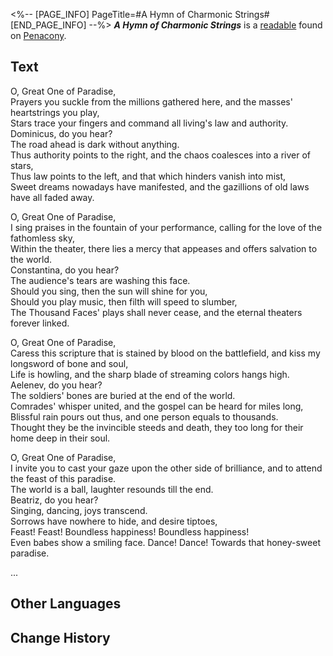 <%-- [PAGE_INFO]
PageTitle=#A Hymn of Charmonic Strings#
[END_PAGE_INFO] --%>
{{Readable Infobox
|id           = 325
|partIds      = 190598
|title        = ''A Hymn of Charmonic Strings''
|image        = Item Penacony Readable 1.png
|world        = Penacony
|parts        = 1
|author       = <!--to be added-->
|description  = A long poem composed by The Family, recounting the descent of the various manifestations of Xipe, the Thousand-Faced Great One.
|part1        = ''A Hymn of Charmonic Strings''
|source1      = {{cx|Source missing}}
|characters   = Xipe
|factions     = 
}}
'''''A Hymn of Charmonic Strings''''' is a [[readable]] found on [[Penacony]].
<!--
==Location==
{{Map Embed|<map name>|<marker id>}}
-->
==Text==
O, Great One of Paradise,<br />
Prayers you suckle from the millions gathered here, and the masses' heartstrings you play,<br />
Stars trace your fingers and command all living's law and authority.<br />
Dominicus, do you hear?<br />
The road ahead is dark without anything.<br />
Thus authority points to the right, and the chaos coalesces into a river of stars,<br />
Thus law points to the left, and that which hinders vanish into mist,<br />
Sweet dreams nowadays have manifested, and the gazillions of old laws have all faded away.

O, Great One of Paradise,<br />
I sing praises in the fountain of your performance, calling for the love of the fathomless sky,<br />
Within the theater, there lies a mercy that appeases and offers salvation to the world.<br />
Constantina, do you hear?<br /> The audience's tears are washing this face.<br />
Should you sing, then the sun will shine for you,<br />
Should you play music, then filth will speed to slumber,<br />
The Thousand Faces' plays shall never cease, and the eternal theaters forever linked.

O, Great One of Paradise,<br />
Caress this scripture that is stained by blood on the battlefield, and kiss my longsword of bone and soul,<br />
Life is howling, and the sharp blade of streaming colors hangs high.<br />
Aelenev, do you hear?<br />
The soldiers' bones are buried at the end of the world.<br />
Comrades' whisper united, and the gospel can be heard for miles long,<br />
Blissful rain pours out thus, and one person equals to thousands.<br />
Thought they be the invincible steeds and death, they too long for their home deep in their soul.

O, Great One of Paradise,<br />
I invite you to cast your gaze upon the other side of brilliance, and to attend the feast of this paradise.<br />
The world is a ball, laughter resounds till the end.<br />
Beatriz, do you hear?<br /> Singing, dancing, joys transcend.<br />
Sorrows have nowhere to hide, and desire tiptoes,<br />
Feast! Feast! Boundless happiness! Boundless happiness!<br />
Even babes show a smiling face. Dance! Dance! Towards that honey-sweet paradise.

...

<!--
==Trivia==
* 
-->
==Other Languages==
{{Other Languages
|en   = ''A Hymn of Charmonic Strings''
|zhs  = 《众弦万相歌》
|zht  = 《眾弦萬相歌》
|ja   = 『衆弦万相歌』
|ko   = ≪현들의 만상가≫
|es   = Himno de cuerdas carismónicas
|fr   = ''Chant des cordes''
|ru   = «Гимн гармонических струн»
|th   = "ลำนำหลากสาย"
|vi   = "Giai Điệu Vạn Cung Đàn"
|de   = „Eine Hymne aus harmonischen Saiten“
|id   = "Senandung Senar Harmoni"
|pt   = Um Hino de Cordas Harmônicas
}}

==Change History==
{{Change History|2.1}}